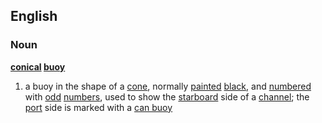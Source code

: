 ==English==
===Noun===
'''[[conical]] [[buoy]]'''
#{{nautical}} a buoy in the shape of a [[cone]], normally [[painted]] [[black]], and [[numbered]] with [[odd]] [[number]]s, used to show the [[starboard]] side of a [[channel]]; the [[port]] side is marked with a [[can buoy]]